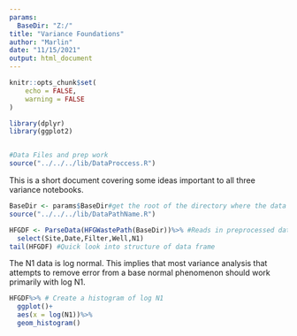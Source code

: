 ```yaml
---
params:
  BaseDir: "Z:/"
title: "Variance Foundations"
author: "Marlin"
date: "11/15/2021"
output: html_document
---
```



```r
knitr::opts_chunk$set(
	echo = FALSE,
	warning = FALSE
)
```


```r
library(dplyr)
library(ggplot2)


#Data Files and prep work
source("../../../lib/DataProccess.R")
```

This is a short document covering some ideas important to all three variance notebooks.

```r
BaseDir <- params$BaseDir#get the root of the directory where the data is stored
source("../../../lib/DataPathName.R")

HFGDF <- ParseData(HFGWastePath(BaseDir))%>% #Reads in preprocessed data into consistent format
  select(Site,Date,Filter,Well,N1)
tail(HFGDF) #Quick look into structure of data frame
```


The N1 data is log normal. This implies that most variance analysis that attempts to remove error from a base normal phenomenon should work primarily with log N1.

```r

HFGDF%>% # Create a histogram of log N1
  ggplot()+
  aes(x = log(N1))%>%
  geom_histogram()

```